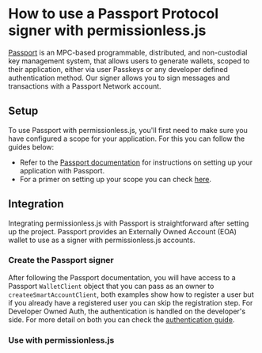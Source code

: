 
<VersionWarning version="0.2" />


# How to use a Passport Protocol signer with permissionless.js

[Passport](https://0xpass.io/) is an MPC-based programmable, distributed, and non-custodial key management system, that allows users to generate wallets, scoped to their application, either via user Passkeys or any developer defined authentication method. Our signer allows you to sign messages and transactions with a Passport Network account.

## Setup

To use Passport with permissionless.js, you'll first need to make sure you have configured a scope for your application. For this you can follow the guides below:

- Refer to the [Passport documentation](https://docs.0xpass.io/) for instructions on setting up your application with Passport.
- For a primer on setting up your scope you can check [here](https://docs.0xpass.io/authentication/configuring-your-scope).

## Integration

Integrating permissionless.js with Passport is straightforward after setting up the project. Passport provides an Externally Owned Account (EOA) wallet to use as a signer with permissionless.js accounts.

### Create the Passport signer

After following the Passport documentation, you will have access to a Passport `WalletClient` object that you can pass as an owner to `createeSmartAccountClient`, both examples show how to register a user
but if you already have a registered user you can skip the registration step. For Developer Owned Auth, the authentication is handled on the developer's side. For more detail on both you can check the [authentication guide](https://docs.0xpass.io/authentication/overview).

<PassportSigners />

### Use with permissionless.js

<SmartAccounts />

